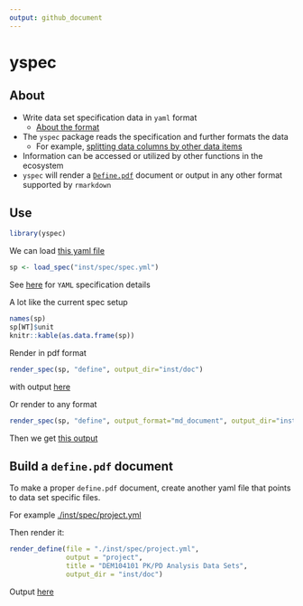 ```yaml
---
output: github_document
---
```


# yspec


## About

- Write data set specification data in `yaml` format
    - [About the format](./inst/doc/reference.md)
- The `yspec` package reads the specification and 
further formats the data
    - For example, [splitting data columns by other data items](./inst/doc/reference.md#split-data-column)
- Information can be accessed or utilized by other functions
in the ecosystem
- `yspec` will render a [`Define.pdf`](./inst/doc/define.pdf) document or output
in any other format supported by `rmarkdown`

## Use
```r
library(yspec)
```

We can load [this yaml file](inst/spec/spec.yml)

```r
sp <- load_spec("inst/spec/spec.yml")
```

See [here](./inst/doc/reference.md) for `YAML` specification details


A lot like the current spec setup
```r
names(sp)
sp[WT]$unit
knitr::kable(as.data.frame(sp))
```

Render in pdf format
```r
render_spec(sp, "define", output_dir="inst/doc")
```

with output [here](./inst/doc/define.pdf)


Or render to any format
```r
render_spec(sp, "define", output_format="md_document", output_dir="inst/doc")
```

Then we get [this output](./inst/doc/define.md)



## Build a `define.pdf` document

To make a proper `define.pdf` document, create another 
yaml file that points to data set specific files. 

For example [./inst/spec/project.yml](./inst/spec/project.yml)

Then render it:

```r
render_define(file = "./inst/spec/project.yml", 
              output = "project", 
              title = "DEM104101 PK/PD Analysis Data Sets", 
              output_dir = "inst/doc")
```

Output [here](./inst/doc/project.pdf)







